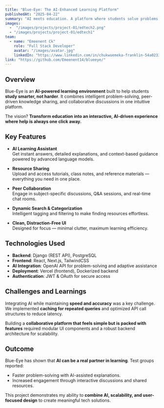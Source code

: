 ---
title: "Blue-Eye: The AI-Enhanced Learning Platform"
publishedAt: "2025-04-22"
summary: "AI meets education. A platform where students solve problems, learn faster, and collaborate smarter."
images:
  -  "/images/projects/project-01/edtech2.png"
  - "/images/projects/project-01/edtech1"
team:
  - name: "Emeenent Ck"
    role: "Full Stack Developer"
    avatar: "/images/avatar.jpg"
    linkedIn: "https://www.linkedin.com/in/chukwuemeka-franklin-54a02334b/"
link: "https://github.com/Emeenent14/blueeye/"
---

## Overview

Blue-Eye is an **AI-powered learning environment** built to help students **study smarter, not harder**. It combines intelligent problem-solving, peer-driven knowledge sharing, and collaborative discussions in one intuitive platform.  

The vision? **Transform education into an interactive, AI-driven experience where help is always one click away.**

## Key Features

- **AI Learning Assistant**  
  Get instant answers, detailed explanations, and context-based guidance powered by advanced language models.

- **Resource Sharing**  
  Upload and access tutorials, class notes, and reference materials — everything you need in one place.

- **Peer Collaboration**  
  Engage in subject-specific discussions, Q&A sessions, and real-time chat rooms.

- **Dynamic Search & Categorization**  
  Intelligent tagging and filtering to make finding resources effortless.

- **Clean, Distraction-Free UI**  
  Designed for focus — minimal clutter, maximum learning efficiency.

## Technologies Used

- **Backend**: Django (REST API), PostgreSQL  
- **Frontend**: React, Next.js, TailwindCSS  
- **AI Integration**: OpenAI API for problem-solving and adaptive assistance  
- **Deployment**: Vercel (frontend), Dockerized backend  
- **Authentication**: JWT & OAuth for secure access

## Challenges and Learnings

Integrating AI while maintaining **speed and accuracy** was a key challenge. We implemented **caching for repeated queries** and optimized API call structures to reduce latency.  

Building a **collaborative platform that feels simple but is packed with features** required modular UI components and a robust backend architecture for scalability.

## Outcome

Blue-Eye has shown that **AI can be a real partner in learning**. Test groups reported:  
- Faster problem-solving with AI-assisted explanations.  
- Increased engagement through interactive discussions and shared resources.  

This project demonstrates my ability to **combine AI, scalability, and user-focused design** to create meaningful tech solutions.
